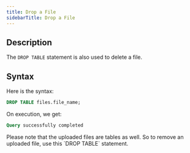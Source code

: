 ```yaml
---
title: Drop a File
sidebarTitle: Drop a File
---
```


## Description

The `DROP TABLE` statement is also used to delete a file.

## Syntax

Here is the syntax:

```sql
DROP TABLE files.file_name;
```

On execution, we get:

```sql
Query successfully completed
```

<Note>
Please note that the uploaded files are tables as well. So to remove an uploaded file, use this `DROP TABLE` statement.
</Note>
